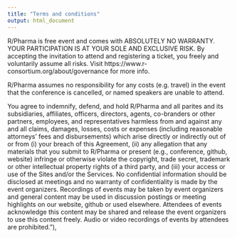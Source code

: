 ```yaml
---
title: "Terms and conditions"
output: html_document
---
```


R/Pharma is free event and comes with ABSOLUTELY NO WARRANTY. YOUR PARTICIPATION IS AT YOUR SOLE AND EXCLUSIVE RISK. By accepting the invitation to attend and registering a ticket, you freely and voluntarily assume all risks.  Visit https://www.r-consortium.org/about/governance for more info.

R/Pharma assumes no responsibility for any costs (e.g. travel) in the event that the conference is cancelled, or named speakers are unable to attend. 

You agree to indemnify, defend, and hold R/Pharma and all parites and its subsidiaries, affiliates, officers, directors, agents, co-branders or other partners, employees, and representatives harmless from and against any and all claims, damages, losses, costs or expenses (including reasonable attorneys’ fees and disbursements) which arise directly or indirectly out of or from (i) your breach of this Agreement, (ii) any allegation that any materials that you submit to R/Pharma or present (e.g., conference, github, website) infringe or otherwise violate the copyright, trade secret, trademark or other intellectual property rights of a third party, and (iii) your access or use of the Sites and/or the Services. No confidential information should be disclosed at meetings and no warranty of confidentiality is made by the event organizers. Recordings of events may be taken by event organizers and general content may be used in discussion postings or meeting highlights on our website, github or used elsewhere. Attendees of events acknowledge this content may be shared and release the event organizers to use this content freely. Audio or video recordings of events by attendees are prohibited."),
   
